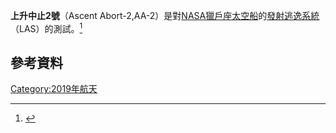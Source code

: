 {{Expand language|1=en|time=2021-01-24T04:27:10+00:00}}
{{Infobox spaceflight<!--technically not a spaceflight, but this template seems the best fit for the article-->
| name                  = 上升中止2號
| image                 = Ascent Abort-2 Liftoff.jpg
| image_caption         = 
| insignia              = Ascent Abort-2.png

| programme             = [[獵戶座太空船|獵戶座計畫]]
| previous_mission      = [[探索飛行測試1號|探索飛行測試1號]]
| next_mission          = [[阿提米絲1號|阿提米絲1號]]

| suborbital_apogee     = {{cvt|31000|ft|sigfig=2}}

| mission_type          = 飛行中止測試
| operator              = [[NASA|NASA]]
| mission_duration      = 3 分13 秒

| spacecraft_type       = [[獵戶座太空船|獵戶座太空船]]

| launch_date           = {{start-date|July 2, 2019, 11:00|timezone=yes}} UTC (07:00 EDT)
| launch_rocket         = Orion Abort Test Booster
| launch_site           = [[卡納維爾角空軍基地|卡納維爾角空軍基地]] [[SLC-46|SLC-46]]

| landing_site          = [[大西洋|大西洋]]
}}

'''上升中止2號'''（Ascent Abort-2,AA-2）是對[[NASA|NASA]][[獵戶座太空船|獵戶座太空船]]的[[發射逃逸系統|發射逃逸系統]]（LAS）的測試。<ref>{{Cite web|url=http://www.nasa.gov/press-release/successful-orion-test-brings-nasa-closer-to-moon-mars-missions|title=Successful Orion Test Brings NASA Closer to Moon, Mars Missions|last=Brown|first=Katherine|date=July 2, 2019|website=NASA|access-date=July 2, 2019|archive-date=2022-01-08|archive-url=https://web.archive.org/web/20220108141459/https://www.nasa.gov/press-release/successful-orion-test-brings-nasa-closer-to-moon-mars-missions/|dead-url=no}}</ref>

==參考資料==
{{reflist}}

[[Category:2019年航天|Category:2019年航天]]